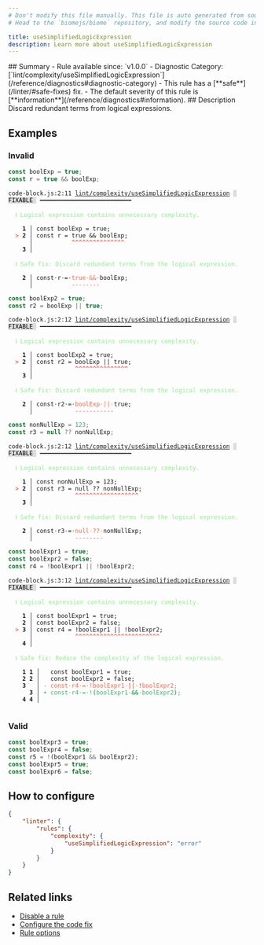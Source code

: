 ```yaml
---
# Don't modify this file manually. This file is auto generated from source, and you will lose your changes next time the website is built.
# Head to the `biomejs/biome` repository, and modify the source code in there.

title: useSimplifiedLogicExpression
description: Learn more about useSimplifiedLogicExpression
---
```


<Tabs>
<TabItem label="JavaScript (and super languages)" icon="seti:javascript">
## Summary
- Rule available since: `v1.0.0`
- Diagnostic Category: [`lint/complexity/useSimplifiedLogicExpression`](/reference/diagnostics#diagnostic-category)
- This rule has a [**safe**](/linter/#safe-fixes) fix.
- The default severity of this rule is [**information**](/reference/diagnostics#information).
## Description
Discard redundant terms from logical expressions.

## Examples

### Invalid

```js
const boolExp = true;
const r = true && boolExp;
```

<pre class="language-text"><code class="language-text">code-block.js:2:11 <a href="https://biomejs.dev/linter/rules/use-simplified-logic-expression">lint/complexity/useSimplifiedLogicExpression</a> <span style="color: #000; background-color: #ddd;"> FIXABLE </span> ━━━━━━━━━━━━━━━━━━━━━━━━━━<br /><br />  <strong><span style="color: lightgreen;">ℹ</span></strong> <span style="color: lightgreen;">Logical expression contains unnecessary complexity.</span><br />  <br />    <strong>1 │ </strong>const boolExp = true;<br />  <strong><span style="color: Tomato;">&gt;</span></strong> <strong>2 │ </strong>const r = true &amp;&amp; boolExp;<br />   <strong>   │ </strong>          <strong><span style="color: Tomato;">^</span></strong><strong><span style="color: Tomato;">^</span></strong><strong><span style="color: Tomato;">^</span></strong><strong><span style="color: Tomato;">^</span></strong><strong><span style="color: Tomato;">^</span></strong><strong><span style="color: Tomato;">^</span></strong><strong><span style="color: Tomato;">^</span></strong><strong><span style="color: Tomato;">^</span></strong><strong><span style="color: Tomato;">^</span></strong><strong><span style="color: Tomato;">^</span></strong><strong><span style="color: Tomato;">^</span></strong><strong><span style="color: Tomato;">^</span></strong><strong><span style="color: Tomato;">^</span></strong><strong><span style="color: Tomato;">^</span></strong><strong><span style="color: Tomato;">^</span></strong><br />    <strong>3 │ </strong><br />  <br />  <strong><span style="color: lightgreen;">ℹ</span></strong> <span style="color: lightgreen;">Safe fix</span><span style="color: lightgreen;">: </span><span style="color: lightgreen;">Discard redundant terms from the logical expression.</span><br />  <br />  <strong>  2 │ </strong>const<span style="opacity: 0.8;">·</span>r<span style="opacity: 0.8;">·</span>=<span style="opacity: 0.8;">·</span><span style="color: Tomato;">t</span><span style="color: Tomato;">r</span><span style="color: Tomato;">u</span><span style="color: Tomato;">e</span><span style="opacity: 0.8;"><span style="color: Tomato;">·</span></span><span style="color: Tomato;">&amp;</span><span style="color: Tomato;">&amp;</span><span style="opacity: 0.8;"><span style="color: Tomato;">·</span></span>boolExp;<br />  <strong>    │ </strong>          <span style="color: Tomato;">-</span><span style="color: Tomato;">-</span><span style="color: Tomato;">-</span><span style="color: Tomato;">-</span><span style="color: Tomato;">-</span><span style="color: Tomato;">-</span><span style="color: Tomato;">-</span><span style="color: Tomato;">-</span>        <br /></code></pre>

```js
const boolExp2 = true;
const r2 = boolExp || true;
```

<pre class="language-text"><code class="language-text">code-block.js:2:12 <a href="https://biomejs.dev/linter/rules/use-simplified-logic-expression">lint/complexity/useSimplifiedLogicExpression</a> <span style="color: #000; background-color: #ddd;"> FIXABLE </span> ━━━━━━━━━━━━━━━━━━━━━━━━━━<br /><br />  <strong><span style="color: lightgreen;">ℹ</span></strong> <span style="color: lightgreen;">Logical expression contains unnecessary complexity.</span><br />  <br />    <strong>1 │ </strong>const boolExp2 = true;<br />  <strong><span style="color: Tomato;">&gt;</span></strong> <strong>2 │ </strong>const r2 = boolExp || true;<br />   <strong>   │ </strong>           <strong><span style="color: Tomato;">^</span></strong><strong><span style="color: Tomato;">^</span></strong><strong><span style="color: Tomato;">^</span></strong><strong><span style="color: Tomato;">^</span></strong><strong><span style="color: Tomato;">^</span></strong><strong><span style="color: Tomato;">^</span></strong><strong><span style="color: Tomato;">^</span></strong><strong><span style="color: Tomato;">^</span></strong><strong><span style="color: Tomato;">^</span></strong><strong><span style="color: Tomato;">^</span></strong><strong><span style="color: Tomato;">^</span></strong><strong><span style="color: Tomato;">^</span></strong><strong><span style="color: Tomato;">^</span></strong><strong><span style="color: Tomato;">^</span></strong><strong><span style="color: Tomato;">^</span></strong><br />    <strong>3 │ </strong><br />  <br />  <strong><span style="color: lightgreen;">ℹ</span></strong> <span style="color: lightgreen;">Safe fix</span><span style="color: lightgreen;">: </span><span style="color: lightgreen;">Discard redundant terms from the logical expression.</span><br />  <br />  <strong>  2 │ </strong>const<span style="opacity: 0.8;">·</span>r2<span style="opacity: 0.8;">·</span>=<span style="opacity: 0.8;">·</span><span style="color: Tomato;">b</span><span style="color: Tomato;">o</span><span style="color: Tomato;">o</span><span style="color: Tomato;">l</span><span style="color: Tomato;">E</span><span style="color: Tomato;">x</span><span style="color: Tomato;">p</span><span style="opacity: 0.8;"><span style="color: Tomato;">·</span></span><span style="color: Tomato;">|</span><span style="color: Tomato;">|</span><span style="opacity: 0.8;"><span style="color: Tomato;">·</span></span>true;<br />  <strong>    │ </strong>           <span style="color: Tomato;">-</span><span style="color: Tomato;">-</span><span style="color: Tomato;">-</span><span style="color: Tomato;">-</span><span style="color: Tomato;">-</span><span style="color: Tomato;">-</span><span style="color: Tomato;">-</span><span style="color: Tomato;">-</span><span style="color: Tomato;">-</span><span style="color: Tomato;">-</span><span style="color: Tomato;">-</span>     <br /></code></pre>

```js
const nonNullExp = 123;
const r3 = null ?? nonNullExp;
```

<pre class="language-text"><code class="language-text">code-block.js:2:12 <a href="https://biomejs.dev/linter/rules/use-simplified-logic-expression">lint/complexity/useSimplifiedLogicExpression</a> <span style="color: #000; background-color: #ddd;"> FIXABLE </span> ━━━━━━━━━━━━━━━━━━━━━━━━━━<br /><br />  <strong><span style="color: lightgreen;">ℹ</span></strong> <span style="color: lightgreen;">Logical expression contains unnecessary complexity.</span><br />  <br />    <strong>1 │ </strong>const nonNullExp = 123;<br />  <strong><span style="color: Tomato;">&gt;</span></strong> <strong>2 │ </strong>const r3 = null ?? nonNullExp;<br />   <strong>   │ </strong>           <strong><span style="color: Tomato;">^</span></strong><strong><span style="color: Tomato;">^</span></strong><strong><span style="color: Tomato;">^</span></strong><strong><span style="color: Tomato;">^</span></strong><strong><span style="color: Tomato;">^</span></strong><strong><span style="color: Tomato;">^</span></strong><strong><span style="color: Tomato;">^</span></strong><strong><span style="color: Tomato;">^</span></strong><strong><span style="color: Tomato;">^</span></strong><strong><span style="color: Tomato;">^</span></strong><strong><span style="color: Tomato;">^</span></strong><strong><span style="color: Tomato;">^</span></strong><strong><span style="color: Tomato;">^</span></strong><strong><span style="color: Tomato;">^</span></strong><strong><span style="color: Tomato;">^</span></strong><strong><span style="color: Tomato;">^</span></strong><strong><span style="color: Tomato;">^</span></strong><strong><span style="color: Tomato;">^</span></strong><br />    <strong>3 │ </strong><br />  <br />  <strong><span style="color: lightgreen;">ℹ</span></strong> <span style="color: lightgreen;">Safe fix</span><span style="color: lightgreen;">: </span><span style="color: lightgreen;">Discard redundant terms from the logical expression.</span><br />  <br />  <strong>  2 │ </strong>const<span style="opacity: 0.8;">·</span>r3<span style="opacity: 0.8;">·</span>=<span style="opacity: 0.8;">·</span><span style="color: Tomato;">n</span><span style="color: Tomato;">u</span><span style="color: Tomato;">l</span><span style="color: Tomato;">l</span><span style="opacity: 0.8;"><span style="color: Tomato;">·</span></span><span style="color: Tomato;">?</span><span style="color: Tomato;">?</span><span style="opacity: 0.8;"><span style="color: Tomato;">·</span></span>nonNullExp;<br />  <strong>    │ </strong>           <span style="color: Tomato;">-</span><span style="color: Tomato;">-</span><span style="color: Tomato;">-</span><span style="color: Tomato;">-</span><span style="color: Tomato;">-</span><span style="color: Tomato;">-</span><span style="color: Tomato;">-</span><span style="color: Tomato;">-</span>           <br /></code></pre>

```js
const boolExpr1 = true;
const boolExpr2 = false;
const r4 = !boolExpr1 || !boolExpr2;
```

<pre class="language-text"><code class="language-text">code-block.js:3:12 <a href="https://biomejs.dev/linter/rules/use-simplified-logic-expression">lint/complexity/useSimplifiedLogicExpression</a> <span style="color: #000; background-color: #ddd;"> FIXABLE </span> ━━━━━━━━━━━━━━━━━━━━━━━━━━<br /><br />  <strong><span style="color: lightgreen;">ℹ</span></strong> <span style="color: lightgreen;">Logical expression contains unnecessary complexity.</span><br />  <br />    <strong>1 │ </strong>const boolExpr1 = true;<br />    <strong>2 │ </strong>const boolExpr2 = false;<br />  <strong><span style="color: Tomato;">&gt;</span></strong> <strong>3 │ </strong>const r4 = !boolExpr1 || !boolExpr2;<br />   <strong>   │ </strong>           <strong><span style="color: Tomato;">^</span></strong><strong><span style="color: Tomato;">^</span></strong><strong><span style="color: Tomato;">^</span></strong><strong><span style="color: Tomato;">^</span></strong><strong><span style="color: Tomato;">^</span></strong><strong><span style="color: Tomato;">^</span></strong><strong><span style="color: Tomato;">^</span></strong><strong><span style="color: Tomato;">^</span></strong><strong><span style="color: Tomato;">^</span></strong><strong><span style="color: Tomato;">^</span></strong><strong><span style="color: Tomato;">^</span></strong><strong><span style="color: Tomato;">^</span></strong><strong><span style="color: Tomato;">^</span></strong><strong><span style="color: Tomato;">^</span></strong><strong><span style="color: Tomato;">^</span></strong><strong><span style="color: Tomato;">^</span></strong><strong><span style="color: Tomato;">^</span></strong><strong><span style="color: Tomato;">^</span></strong><strong><span style="color: Tomato;">^</span></strong><strong><span style="color: Tomato;">^</span></strong><strong><span style="color: Tomato;">^</span></strong><strong><span style="color: Tomato;">^</span></strong><strong><span style="color: Tomato;">^</span></strong><strong><span style="color: Tomato;">^</span></strong><br />    <strong>4 │ </strong><br />  <br />  <strong><span style="color: lightgreen;">ℹ</span></strong> <span style="color: lightgreen;">Safe fix</span><span style="color: lightgreen;">: </span><span style="color: lightgreen;">Reduce the complexity of the logical expression.</span><br />  <br />    <strong>1</strong> <strong>1</strong><strong> │ </strong>  const boolExpr1 = true;<br />    <strong>2</strong> <strong>2</strong><strong> │ </strong>  const boolExpr2 = false;<br />    <strong>3</strong>  <strong> │ </strong><span style="color: Tomato;">-</span> <span style="color: Tomato;">c</span><span style="color: Tomato;">o</span><span style="color: Tomato;">n</span><span style="color: Tomato;">s</span><span style="color: Tomato;">t</span><span style="color: Tomato;"><span style="opacity: 0.8;">·</span></span><span style="color: Tomato;">r</span><span style="color: Tomato;">4</span><span style="color: Tomato;"><span style="opacity: 0.8;">·</span></span><span style="color: Tomato;">=</span><span style="color: Tomato;"><span style="opacity: 0.8;">·</span></span><span style="color: Tomato;">!</span><span style="color: Tomato;">b</span><span style="color: Tomato;">o</span><span style="color: Tomato;">o</span><span style="color: Tomato;">l</span><span style="color: Tomato;">E</span><span style="color: Tomato;">x</span><span style="color: Tomato;">p</span><span style="color: Tomato;">r</span><span style="color: Tomato;">1</span><span style="color: Tomato;"><span style="opacity: 0.8;">·</span></span><span style="color: Tomato;"><strong>|</strong></span><span style="color: Tomato;"><strong>|</strong></span><span style="color: Tomato;"><span style="opacity: 0.8;">·</span></span><span style="color: Tomato;"><strong>!</strong></span><span style="color: Tomato;">b</span><span style="color: Tomato;">o</span><span style="color: Tomato;">o</span><span style="color: Tomato;">l</span><span style="color: Tomato;">E</span><span style="color: Tomato;">x</span><span style="color: Tomato;">p</span><span style="color: Tomato;">r</span><span style="color: Tomato;">2</span><span style="color: Tomato;">;</span><br />      <strong>3</strong><strong> │ </strong><span style="color: MediumSeaGreen;">+</span> <span style="color: MediumSeaGreen;">c</span><span style="color: MediumSeaGreen;">o</span><span style="color: MediumSeaGreen;">n</span><span style="color: MediumSeaGreen;">s</span><span style="color: MediumSeaGreen;">t</span><span style="color: MediumSeaGreen;"><span style="opacity: 0.8;">·</span></span><span style="color: MediumSeaGreen;">r</span><span style="color: MediumSeaGreen;">4</span><span style="color: MediumSeaGreen;"><span style="opacity: 0.8;">·</span></span><span style="color: MediumSeaGreen;">=</span><span style="color: MediumSeaGreen;"><span style="opacity: 0.8;">·</span></span><span style="color: MediumSeaGreen;">!</span><span style="color: MediumSeaGreen;"><strong>(</strong></span><span style="color: MediumSeaGreen;">b</span><span style="color: MediumSeaGreen;">o</span><span style="color: MediumSeaGreen;">o</span><span style="color: MediumSeaGreen;">l</span><span style="color: MediumSeaGreen;">E</span><span style="color: MediumSeaGreen;">x</span><span style="color: MediumSeaGreen;">p</span><span style="color: MediumSeaGreen;">r</span><span style="color: MediumSeaGreen;">1</span><span style="color: MediumSeaGreen;"><span style="opacity: 0.8;">·</span></span><span style="color: MediumSeaGreen;"><strong>&amp;</strong></span><span style="color: MediumSeaGreen;"><strong>&amp;</strong></span><span style="color: MediumSeaGreen;"><span style="opacity: 0.8;">·</span></span><span style="color: MediumSeaGreen;">b</span><span style="color: MediumSeaGreen;">o</span><span style="color: MediumSeaGreen;">o</span><span style="color: MediumSeaGreen;">l</span><span style="color: MediumSeaGreen;">E</span><span style="color: MediumSeaGreen;">x</span><span style="color: MediumSeaGreen;">p</span><span style="color: MediumSeaGreen;">r</span><span style="color: MediumSeaGreen;">2</span><span style="color: MediumSeaGreen;"><strong>)</strong></span><span style="color: MediumSeaGreen;">;</span><br />    <strong>4</strong> <strong>4</strong><strong> │ </strong>  <br />  <br /></code></pre>

### Valid

```js
const boolExpr3 = true;
const boolExpr4 = false;
const r5 = !(boolExpr1 && boolExpr2);
const boolExpr5 = true;
const boolExpr6 = false;
```

## How to configure
```json title="biome.json"
{
	"linter": {
		"rules": {
			"complexity": {
				"useSimplifiedLogicExpression": "error"
			}
		}
	}
}

```
## Related links

- [Disable a rule](/linter/#disable-a-rule)
- [Configure the code fix](/linter#configure-the-code-fix)
- [Rule options](/linter/#rule-options)

</TabItem>
</Tabs>

